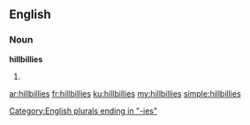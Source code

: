 ==English==
===Noun===
'''hillbillies'''
# {{plural of|hillbilly}}

[[Category:English plurals ending in "-ies"]]

[[ar:hillbillies]]
[[fr:hillbillies]]
[[ku:hillbillies]]
[[my:hillbillies]]
[[simple:hillbillies]]